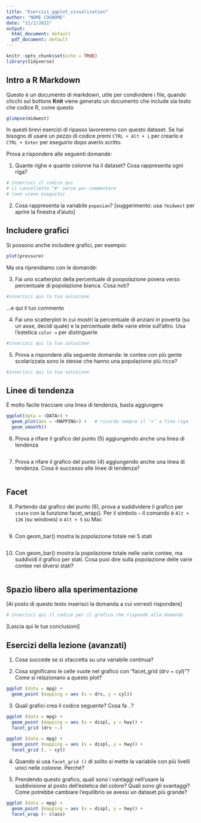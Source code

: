 ```yaml
---
title: "Esercizi_ggplot_visualization"
author: "NOME COGNOME"
date: "11/2/2021"
output:
  html_document: default
  pdf_document: default
---
```


```r
knitr::opts_chunk$set(echo = TRUE)
library(tidyverse)
```

## Intro a R Markdown

Questo è un documento di markdown, utile per condividere i file, quando clicchi sul bottone **Knit** viene generato un documento che include sia testo che codice R, come questo

```r
glimpse(midwest)
```

In questi brevi esercizi di ripasso lavoreremo con questo dataset. Se hai bisogno di usare un pezzo di codice premi `CTRL + Alt + i` per crearlo e `CTRL + Enter` per eseguirlo dopo averlo scritto.

Prova a rispondere alle seguenti domande:

1. Quante righe e quante colonne ha il dataset? Cosa rappresenta ogni riga?
```r
# inserisci il codice qui
# il cancelletto "#" serve per commentare 
# (non viene eseguito)
```

2. Cosa rappresenta la variabile `popasian`? [suggerimento: usa `?midwest` per aprire la finestra d'aiuto]


## Includere grafici

Si possono anche includere grafici, per esempio:

```r
plot(pressure)
```

Ma ora riprendiamo con le domande:

  3. Fai uno scatterplot della percentuale di poopolazione povera verso percentuale di popolazione bianca. Cosa noti?
```r
#inserisci qui la tua soluzione
```
  ...e qui il tuo commento

  4. Fai uno scatterplot in cui mostri la percentuale di anziani in povertà (su un asse, decidi quale) e la percentuale delle varie etnie sull'altro. Usa l'estetica `color =` per distinguerle
```r
#inserisci qui la tua soluzione
```

  5. Prova a rispondere alla seguente domanda: le contee con più gente scolarizzata sono le stesse che hanno una popolazione  più ricca?
```r
#inserisci qui la tua soluzione
```

## Linee di tendenza

È molto facile tracciare una linea di tendenza, basta aggiungere
```r
ggplot(data = <DATA>) +
  geom_plot(aes = <MAPPING>) +   # ricorda sempre il '+' a fine riga
  geom_smooth()
```

  6. Prova a rifare il grafico del punto (5) aggiungendo anche una linea di tendenza
```r

```

  7. Prova a rifare il grafico del punto (4) aggiungendo anche una linea di tendenza. Cosa è successo alle linee di tendenza?
```r

```

## Facet

  8. Partendo dal grafico del punto (6), prova a suddividere il grafico per `state` con la funzione facet_wrap(). Per il simbolo `~` il comando è `Alt + 126` (su windows) o `Alt + 5` su Mac
```r

```

  9. Con geom_bar() mostra la popolazione totale nei 5 stati
```r

```

  10. Con geom_bar() mostra la popolazione totale nelle varie contee, ma suddividi il grafico per stati. Cosa puoi dire sulla popolazione delle varie contee nei diversi stati?
```r

```
  
## Spazio libero alla sperimentazione

[Al posto di questo testo inserisci la domanda a cui vorresti rispondere]

```r
# inserisci qui il codice per il grafico che risponde alla domanda
```

[Lascia qui le tue conclusioni]


## Esercizi della lezione (avanzati)

1. Cosa succede se si sfaccetta su una variabile continua?

2. Cosa significano le celle vuote nel grafico con "facet_grid (drv ~ cyl)"?
    Come si relazionano a questo plot?
    
``` r
ggplot (data = mpg) +
  geom_point (mapping = aes (x = drv, y = cyl))
```

3. Quali grafici crea il codice seguente? Cosa fa `.`?

``` r
ggplot (data = mpg) +
  geom_point (mapping = aes (x = displ, y = hwy)) +
  facet_grid (drv ~.)
    
ggplot (data = mpg) +
  geom_point (mapping = aes (x = displ, y = hwy)) +
  facet_grid (. ~ cyl)
```

4. Quando si usa `facet_grid ()` di solito si mette la variabile con più livelli unici nelle colonne. Perché?

5. Prendendo questo grafico, quali sono i vantaggi nell'usare la suddivisione al posto dell'estetica del colore? Quali sono gli svantaggi? Come potrebbe cambiare l'equilibrio se avessi un dataset più grande?

```r
ggplot (data = mpg) +
  geom_point (mapping = aes (x = displ, y = hwy)) +
  facet_wrap (~ class)
```

